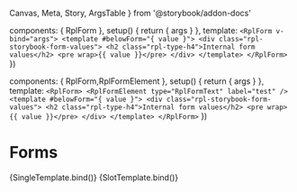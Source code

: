   Canvas,
  Meta,
  Story,
  ArgsTable
} from '@storybook/addon-docs'

  components: { RplForm },
  setup() {
    return { args }
  },
  template: `
    <RplForm v-bind="args">
      <template #belowForm="{ value }">
        <div class="rpl-storybook-form-values">
          <h2 class="rpl-type-h4">Internal form values</h2>
          <pre wrap>{{ value }}</pre>
        </div>
      </template>
    </RplForm>
  `
})

  components: { RplForm,RplFormElement },
  setup() {
    return { args }
  },
  template: `
  <RplForm>
    <RplFormElement
      type="RplFormText"
      label="test"
    />
    <template #belowForm="{ value }">
      <div class="rpl-storybook-form-values">
        <h2 class="rpl-type-h4">Internal form values</h2>
        <pre wrap>{{ value }}</pre>
      </div>
    </template>
  </RplForm>
  `
})

<Meta title='Forms/Form' component={RplForm} />

# Forms

<ArgsTable of={RplForm} />

<Canvas>
  <Story
    name='Default'
    args={{
      id: 'test123form',
      schema: [
        {
          $formkit: 'RplFormText',
          name: 'long_enquiry',
          label: 'What kind of long enquiry do you have?',
          id: 'text',
          suffixIcon: 'icon-search',
          help: 'Do you need help?',
          validationLabel: 'enquiry',
          validation: 'required|length:0,20'
        },
        {
          $formkit: 'RplFormText',
          name: 'Text no icons',
          label: 'RplFormText Should you flush tissues down the toilet?',
          id: 'textnoicons',
          value: 'test content',
          help: 'Do you need help?',
          validation: 'required'
        },
        {
          $formkit: 'RplFormEmail',
          name: 'Text',
          label: 'Email',
          id: 'email',
          help: 'Add your work email',
          validation: 'required'
        },
        {
          $formkit: 'RplFormTel',
          name: 'tel',
          label: 'Mobile number',
          id: 'tel',
          help: 'Please enter a valid mobile number',
          validation:[['required'],['matches', /^(?:\+?(61))? ?(?:\((?=.*\)))?(0?[2-57-8])\)? ?(\d\d(?:[- ](?=\d{3})|(?!\d\d[- ]?\d[- ]))\d\d[- ]?\d[- ]?\d{3})$/]],
          validationMessages: {
            required: 'We require a mobile for verification purposes',
            matches: 'Please enter a valid mobile number'
          }
        },
        {
          $formkit: 'RplFormTextarea',
          name: 'message',
          label: 'Message',
          id: 'message',
          help: 'Please enter a message',
          counter: 'character',
          counterMin: 10,
          counterMax: 50,
          validation: [['required'], ['length', 10, 50]],
          validationMessages: {
            required: 'The message field is required',
            matches: 'Please enter between 10 and 50 characters',
          }
        },
        {
          $formkit: 'RplFormCheckbox',
          id: 'single-checkbox',
          name: 'single-checkbox',
          label: 'How are you?',
          checkboxLabel: 'I am good thanks',
          help: 'A common human greeting',
          value: false,
          validation: 'accepted',
          validationMessages: {
            accepted: 'Please confirm that you are good thanks',
          }
        },
        {
          $formkit: 'RplFormCheckboxGroup',
          id: 'checkbox-group',
          name: 'checkbox-group',
          label: 'What is the answer?',
          help: 'There may be multiple answers',
          validationLabel: 'enquiry',
          validation: 'required|length:2,3',
          validationMessages: {
            required: 'Please provide an answer',
            length: 'You must choose at least two answers',
          },
          options: [
            {
              id: "thing-1",
              label: "Thing 1",
            },
            {
              id: "thing-2",
              label: "Thing 2",
            },
            {
              id: "thing-3",
              label: "Thing 3",
            }
          ]
        },
        {
          $formkit: 'RplFormRadioGroup',
          id: 'radio-group',
          name: 'radio-group',
          label: 'Favourite colour?',
          help: 'There may be multiple answers',
          validationLabel: 'enquiry',
          validation: 'required',
          validationMessages: {
            required: 'Please choose a colour'
          },
          options: [
            {
              id: "radio-1",
              label: "Red",
            },
            {
              id: "radio-2",
              label: "Green",
            },
            {
              id: "radio-3",
              label: "Blue",
            }
          ]
        },
        {
          $formkit: 'RplFormDropdown',
          multiple: false,
          id: 'dropdown-single',
          name: 'dropdown-single',
          label: 'What is the answer?',
          help: 'Just one answer',
          validationLabel: 'enquiry',
          validation: 'required',
          validationMessages: {
            required: 'Please provide an answer',
          },
          options: [
            {
              id: "thing-1",
              value: "thing-1",
              label: "Thing 1",
            },
            {
              id: "thing-2",
              value: "thing-2",
              label: "Thing 2",
            },
            {
              id: "thing-3",
              value: "thing-3",
              label: "Thing 3",
            }
          ]
        },
        {
          $formkit: 'RplFormDropdown',
          multiple: true,
          id: 'dropdown-multi',
          name: 'dropdown-multi',
          label: 'What is the answer?',
          help: 'There may be multiple answers',
          validationLabel: 'enquiry',
          validation: 'required|length:2,3',
          validationMessages: {
            required: 'Please provide an answer',
            length: 'You must choose at least two answers',
          },
          options: [
            {
              id: "thing-1",
              value: "thing-1",
              label: "Thing 1",
            },
            {
              id: "thing-2",
              value: "thing-2",
              label: "Thing 2",
            },
            {
              id: "thing-3",
              value: "thing-3",
              label: "Thing 3",
            }
          ]
        },
        {
          $formkit: 'RplFormActions',
          label: 'Submit form',
          id: '123'
        }
      ]
    }}
  >
    {SingleTemplate.bind()}
  </Story>
</Canvas>

<Canvas>
  <Story name='With slots'>
    {SlotTemplate.bind()}
  </Story>
</Canvas>
